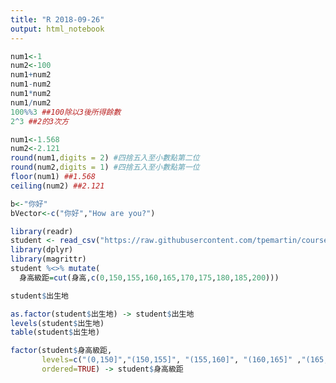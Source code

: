 ```yaml
---
title: "R 2018-09-26"
output: html_notebook
---
```


```r
num1<-1
num2<-100
num1+num2
num1-num2
num1*num2
num1/num2
100%%3 ##100除以3後所得餘數
2^3 ##2的3次方
```
```r
num1<-1.568
num2<-2.121
round(num1,digits = 2) #四捨五入至小數點第二位
round(num2,digits = 1) #四捨五入至小數點第一位
floor(num1) ##1.568
ceiling(num2) ##2.121
```
```r
b<-"你好"
bVector<-c("你好","How are you?")
```

```r
library(readr)
student <- read_csv("https://raw.githubusercontent.com/tpemartin/course-107-1-programming-for-data-science/master/data/student.csv")
library(dplyr)
library(magrittr)
student %<>% mutate(
  身高級距=cut(身高,c(0,150,155,160,165,170,175,180,185,200)))
```
```r
student$出生地
```
```r
as.factor(student$出生地) -> student$出生地
levels(student$出生地)
table(student$出生地)
```
```r
factor(student$身高級距,
       levels=c("(0,150]","(150,155]", "(155,160]", "(160,165]" ,"(165,170]", "(170,175]" ,"(175,180]" ,"(180,185]", "(185,200]"),
       ordered=TRUE) -> student$身高級距
```

